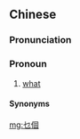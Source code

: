 {{also|乜个}}
==Chinese==
{{zh-forms|s=乜个}}

===Pronunciation===
{{zh-pron
|mn-t=mih4 gai5
|cat=pn
}}

===Pronoun===
{{zh-pronoun}}

# {{lb|zh|Teochew}} [[what]]

====Synonyms====
{{zh-dial|什麼}}

[[mg:乜個]]